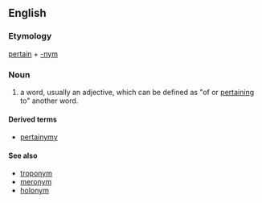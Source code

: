 ==English==

===Etymology===

[[pertain]] + [[-nym]]

===Noun===
{{en-noun}}

# {{computational linguistics}} a word, usually an adjective, which can be defined as "of or [[pertain]]ing to" another word.

====Derived terms====
*[[pertainymy]]

====See also====
*[[troponym]]
*[[meronym]]
*[[holonym]]